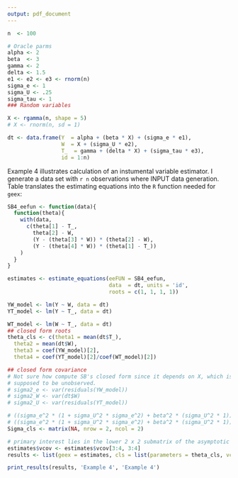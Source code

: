 ```yaml
---
output: pdf_document
---
```



```r
n  <- 100

# Oracle parms
alpha <- 2
beta  <- 3
gamma <- 2
delta <- 1.5
e1 <- e2 <- e3 <- rnorm(n)
sigma_e <- 1
sigma_U <- .25
sigma_tau <- 1
### Random variables

X <- rgamma(n, shape = 5)
# X <- rnorm(n, sd = 1)

dt <- data.frame(Y  = alpha + (beta * X) + (sigma_e * e1), 
                 W  = X + (sigma_U * e2),
                 T_  = gamma + (delta * X) + (sigma_tau * e3),
                 id = 1:n)
```

Example 4 illustrates calculation of an instumental variable estimator. I generate a data set with `r n` observations where INPUT data generation. Table \ref{ex4} translates the estimating equations into the `R` function needed for `geex`:


\begin{table}[H]
\centering
\label{ex4}
\caption{Translating math to code}
\begin{tabular}{cc}
$\psi(Y_i, T_i, W_i \theta) = 
\begin{pmatrix}
\theta_1 - T_i\\
\theta_2 - W_i \\
(Y_i - \theta_3 W_i)(\theta_2 - W_i) \\
(Y_i - \theta_4 W_i)(\theta_1 - T_i) \\
\end{pmatrix}$ &
\begin{minipage}{3in}
\begin{verbatim}
SB_eefun <- function(data){
  function(theta){
    with(data,
      c(theta[1] - T_,
        theta[2] - W,
        (Y - (theta[3] * W)) * (theta[2] - W),
        (Y - (theta[4] * W)) * (theta[1] - T_))
    )
  }
}
\end{verbatim}
\end{minipage}
\end{tabular}
\end{table}

```r
SB4_eefun <- function(data){
  function(theta){
    with(data,
      c(theta[1] - T_,
        theta[2] - W,
        (Y - (theta[3] * W)) * (theta[2] - W),
        (Y - (theta[4] * W)) * (theta[1] - T_))
    )
  }
}
```

```r
estimates <- estimate_equations(eeFUN = SB4_eefun, 
                                data  = dt, units = 'id', 
                                roots = c(1, 1, 1, 1))
```

```r
YW_model <- lm(Y ~ W, data = dt)
YT_model <- lm(Y ~ T_, data = dt)

WT_model <- lm(W ~ T_, data = dt)
## closed form roots
theta_cls <- c(theta1 = mean(dt$T_),
  theta2 = mean(dt$W),
  theta3 = coef(YW_model)[2],
  theta4 = coef(YT_model)[2]/coef(WT_model)[2])

## closed form covariance
# Not sure how compute SB's closed form since it depends on X, which is
# supposed to be unobserved.
# sigma2_e <- var(residuals(YW_model))
# sigma2_W <- var(dt$W)
# sigma2_U <- var(residuals(YT_model))

# ((sigma_e^2 * (1 + sigma_U^2 * sigma_e^2) + beta^2 * (sigma_U^2 * 1))/(1 + sigma_U^2 * sigma_e^2)^2) / (100^2)
# ((sigma_e^2 * (1 + sigma_U^2 * sigma_e^2) + beta^2 * (sigma_U^2 * 1))/(1 + sigma_U^2 * sigma_e^2)^2) / (100^2)
Sigma_cls <- matrix(NA, nrow = 2, ncol = 2)
```

```r
# primary interest lies in the lower 2 x 2 submatrix of the asymptotic variance matrix
estimates$vcov <- estimates$vcov[3:4, 3:4]
results <- list(geex = estimates, cls = list(parameters = theta_cls, vcov = Sigma_cls))

print_results(results, 'Example 4', 'Example 4')
```
